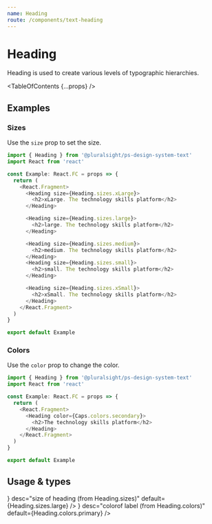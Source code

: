 ```yaml
---
name: Heading
route: /components/text-heading
---
```



# Heading

<Intro>
  Heading is used to create various levels of typographic hierarchies.
</Intro>

<TableOfContents {...props} />

## Examples

### Sizes

Use the `size` prop to set the size.

```typescript
import { Heading } from '@pluralsight/ps-design-system-text'
import React from 'react'

const Example: React.FC = props => {
  return (
    <React.Fragment>
      <Heading size={Heading.sizes.xLarge}>
        <h2>xLarge. The technology skills platform</h2>
      </Heading>

      <Heading size={Heading.sizes.large}>
        <h2>large. The technology skills platform</h2>
      </Heading>

      <Heading size={Heading.sizes.medium}>
        <h2>medium. The technology skills platform</h2>
      </Heading>
      <Heading size={Heading.sizes.small}>
        <h2>small. The technology skills platform</h2>
      </Heading>

      <Heading size={Heading.sizes.xSmall}>
        <h2>xSmall. The technology skills platform</h2>
      </Heading>
    </React.Fragment>
  )
}

export default Example
```

### Colors

Use the `color` prop to change the color.

```typescript
import { Heading } from '@pluralsight/ps-design-system-text'
import React from 'react'

const Example: React.FC = props => {
  return (
    <React.Fragment>
      <Heading color={Caps.colors.secondary}>
        <h2>The technology skills platform</h2>
      </Heading>
    </React.Fragment>
  )
}

export default Example
```

## Usage & types

<Usage
  install="npm install @pluralsight/ps-design-system-text"
  import="import { Heading } from '@pluralsight/ps-design-system-text'"
  packageName="text"
  version={props.version}
/>

<TypesTable>
  <TypesProp
    name="size"
    type={<TypesEnum enum={Heading.sizes} />}
    desc="size of heading (from Heading.sizes)"
    default={Heading.sizes.large}
  />
  <TypesProp
    name="color"
    type={<TypesEnum enum={Heading.colors} />}
    desc="colorof label (from Heading.colors)"
    default={Heading.colors.primary}
  />
</TypesTable>
